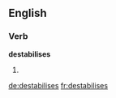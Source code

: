 
==English==

===Verb===
'''destabilises'''

# {{third-person singular of|destabilise}}

[[de:destabilises]]
[[fr:destabilises]]